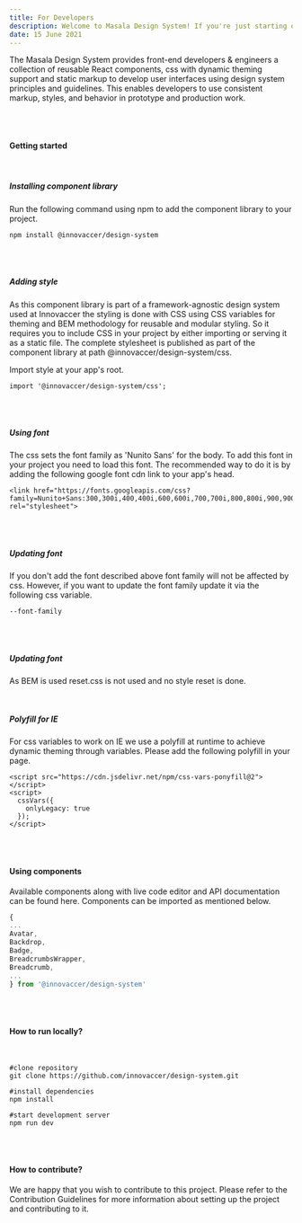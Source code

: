 ```yaml
---
title: For Developers
description: Welcome to Masala Design System! If you're just starting out developing with Masala Design System, here's a checklist of everything you need to get up and running.
date: 15 June 2021
---
```


The Masala Design System provides front-end developers & engineers a collection of reusable React components, css with dynamic theming support and static markup to develop user interfaces using design system principles and guidelines. This enables developers to use consistent markup, styles, and behavior in prototype and production work.

<Message
  appearance='info'
  description="If your app runs on Innovaccer UI engine, you don't need to follow any of the following steps. You can directly jump to 'Using components' section bellow."
/>

<br />
<br />

#### Getting started

<br />

##### Installing component library

Run the following command using npm to add the component library to your project.

```shell
npm install @innovaccer/design-system
```

<br />
<br />

##### Adding style

As this component library is part of a framework-agnostic design system used at Innovaccer the styling is done with CSS using CSS variables for theming and BEM methodology for reusable and modular styling. So it requires you to include CSS in your project by either importing or serving it as a static file. The complete stylesheet is published as part of the component library at path @innovaccer/design-system/css.

Import style at your app's root.

```shell
import '@innovaccer/design-system/css';
```

<br />
<br />

##### Using font

The css sets the font family as 'Nunito Sans' for the body. To add this font in your project you need to load this font. The recommended way to do it is by adding the following google font cdn link to your app's head.

```
<link href="https://fonts.googleapis.com/css?family=Nunito+Sans:300,300i,400,400i,600,600i,700,700i,800,800i,900,900i&display=swap" rel="stylesheet">
```

<br />
<br />

##### Updating font

If you don't add the font described above font family will not be affected by css. However, if you want to update the font family update it via the following css variable.

```shell
--font-family
```

<br />
<br />

##### Updating font

As BEM is used reset.css is not used and no style reset is done.

<br />

##### Polyfill for IE

For css variables to work on IE we use a polyfill at runtime to achieve dynamic theming through variables. Please add the following polyfill in your page.

```shell
<script src="https://cdn.jsdelivr.net/npm/css-vars-ponyfill@2"></script>
<script>
  cssVars({
    onlyLegacy: true
  });
</script>
```

<br />
<br />

#### Using components

Available components along with live code editor and API documentation can be found here. Components can be imported as mentioned below.

```javascript
{
...
Avatar,
Backdrop,
Badge,
BreadcrumbsWrapper,
Breadcrumb,
...
} from '@innovaccer/design-system'
```

<br />
<br />

#### How to run locally?

<br />

```shell
#clone repository
git clone https://github.com/innovaccer/design-system.git

#install dependencies
npm install

#start development server
npm run dev
```

<br />
<br />

#### How to contribute?

We are happy that you wish to contribute to this project. Please refer to the Contribution Guidelines for more information about setting up the project and contributing to it.
